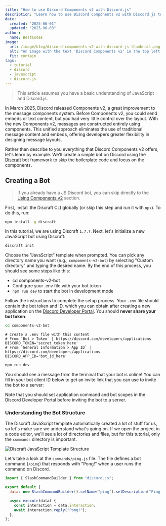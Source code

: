 ```yaml
---
title: "How to use Discord Components v2 with Discord.js"
description: "Learn how to use Discord Components v2 with Discord.js to create interactive and dynamic user interfaces for your Discord bots."
date:
  created: "2025-06-01"
  updated: "2025-06-03"
author:
  name: BestCodes
image:
  url: /image/blog/discord-components-v2-with-discord-js-thumbnail.png
  alt: "An image with the text 'Discord Components v2' in the top left and a blurred background."
  fit: contain
tags:
  - tutorial
  - discord
  - javascript
  - discord.js
---
```


> This article assumes you have a basic understanding of JavaScript and Discord.js.

In March 2025, Discord released Components v2, a great improvement to the message components system. Before Components v2, you could send embeds or text content, but you had very little control over the layout. With the new Components v2, messages are constructed entirely using components. This unified approach eliminates the use of traditional message content and embeds, offering developers greater flexibility in designing message layouts.

Rather than describe to you everything that Discord Components v2 offers, let's learn by example. We'll create a simple bot on Discord using the [Discraft](https://github.com/The-Best-Codes/discraft) bot framework to skip the boilerplate code and focus on the components.

## Creating a Bot

> If you already have a JS Discord bot, you can skip directly to the [Using Components v2](#using-components-v2) section.

First, install the Discraft CLI globally (or skip this step and run it with `npx`). To do this, run:

```bash
npm install -g discraft
```

In this tutorial, we are using Discraft `1.7.7`.
Next, let's initialize a new JavaScript bot using Discraft:

```bash
discraft init
```

Choose the "JavaScript" template when prompted. You can pick any directory name you want (e.g., `components-v2-bot`) by selecting "Custom directory" and typing the desired name.
By the end of this process, you should see some steps like this:

- cd components-v2-bot
- Configure your .env file with your bot token
- `npm run dev` to start the bot in development mode

Follow the instructions to complete the setup process.
Your `.env` file should contain the bot token and ID, which you can obtain after creating a new application on the [Discord Developer Portal](https://discord.com/developers/applications). You should **never share your bot token**.

```bash
cd components-v2-bot
```

```dotenv
# Create a .env file with this content
# From `Bot > Token` | https://discord.com/developers/applications
DISCORD_TOKEN='secret_token_here'
# From `General Information > App ID` | https://discord.com/developers/applications
DISCORD_APP_ID='bot_id_here'
```

```bash
npm run dev
```

You should see a message from the terminal that your bot is online! You can fill in your bot client ID below to get an invite link that you can use to invite the bot to a server:

<DiscordBotInvite />

Note that you should set application command and bot scopes in the Discord Developer Portal before inviting the bot to a server.

### Understanding the Bot Structure

The Discraft JavaScript template automatically created a lot of stuff for us, so let's make sure we understand what's going on.
If we open the project in a code editor, we'll see a lot of directories and files, but for this tutorial, only the `commands` directory is important.

![Discraft JavaScript Template Structure](/image/blog/using-discord-js-cv2/discraft-js-directories.png)

Let's take a look at the `commands/ping.js` file. The file defines a bot command (`/ping`) that responds with "Pong!" when a user runs the command on Discord.

```javascript
import { SlashCommandBuilder } from "discord.js";

export default {
  data: new SlashCommandBuilder().setName("ping").setDescription("Ping!"),

  async execute(data) {
    const interaction = data.interaction;
    await interaction.reply("Pong!");
  },
};
```
